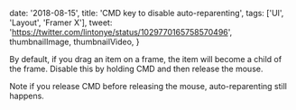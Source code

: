 

  date: '2018-08-15',
  title: 'CMD key to disable auto-reparenting',
  tags: ['UI', 'Layout', 'Framer X'],
  tweet: 'https://twitter.com/lintonye/status/1029770165758570496',
  thumbnailImage,
  thumbnailVideo,
}


By default, if you drag an item on a frame, the item will become a child of the frame. Disable this by holding CMD and then release the mouse.

Note if you release CMD before releasing the mouse, auto-reparenting still happens.
